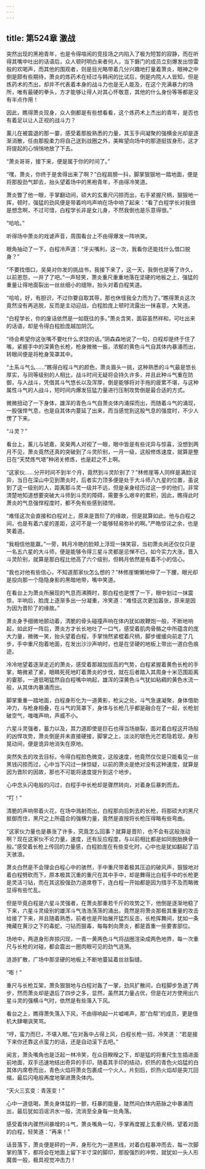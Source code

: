```yaml
---
---
---
```

title: 第524章 激战
---



突然出现的黑袍青年，也是令得喧闹的竞技场之内陷入了极为短暂的寂静，而在听得其嘴中吐出的话语后，众人顿时明白来者何人，当下磐门的成员立刻爆发出惊雷般的欢喝声，而其他的围观者，则是目光略带着几分兴趣地打量着萧炎，眼神之中倒是颇有些期待，萧炎的炼药术在经过与韩闲的比试后，倒是内院人人皆知，但是炼药术的杰出，却并不代表着本身的战斗力也是无人能及，在这个充满暴力的场所，唯有最硬的拳头，方才能够让得人对其心怀敬意，其他的什么身份等等都是没有半点作用！

因此，瞧得萧炎现身，众人倒都是有些想看看，这个炼药术上杰出的青年，是否也有着足以让人正视的战斗力？

薰儿在被震退的那一霎，感受着那股熟悉的力量，其玉手间凝聚的强横金光却是逐渐消散，任由那股柔力将自己送到战圈之外，美眸望向场中的那道挺拔身形，这才将提起的心悄悄地放了下去。

“萧炎哥哥，接下来，便是属于你的时间了。”

“嘿，萧炎，你终于是舍得出来了啊？”白程肩膀一抖，脚掌狠狠地一踏地面，便是将那股劲气卸去，抬头望着场中的黑袍青年，不由得冷笑道。

萧炎瞥了他一眼，手掌翻动间，硕大的玄重尺闪掠而出，右手紧握尺柄，狠狠地一挥，顿时，强猛的劲风便是带着呜呜声响在场中响了起来：“看了白程学长对我很是想念啊，不过可惜，白程学长非是女儿身，不然我倒也是乐意得很。”

“哈哈。”

听得场中萧炎的戏谑声音，周围看台上不由得爆发一阵哄笑。

眼角抽动了一下，白程冷声道：“牙尖嘴利，这一次，我看你还能找什么借口脱身？”

“不要找借口，吴昊对你发的挑战书，我接下来了，这一天，我倒也是等了许久，以前恩怨，一并了了吧。”一声轻笑，萧炎重尺重重地落在坚硬的地板之上，强猛的重量让得地面裂出一丝丝细小的缝隙，抬头对着白程笑道。

“哈哈，好，有胆识，不过你要自取其辱，那也休怪我全力而为了。”瞧得萧炎这次竟然没有再逃脱，反而是主动迎战，白程脸庞上顿时流露出一抹喜意，大笑道。

“白程学长，你的废话依然是一如既往的多。”萧炎含笑，面容虽然祥和，可吐出来的话语，却是令得白程脸庞越加阴沉。

“待会希望你这张嘴不要吐什么求饶的话。”阴森森地说了一句，白程却是终于住了嘴，紧握手中的深黄色长枪，枪身微微一振，浓郁的黄色斗气自其体内暴涌而出，转眼间便是将枪身笼罩其中。

“土系斗气么……”瞧得白程斗气的颜色，萧炎眉头一挑，这种熟悉的斗气最是悠长厚实，与同等级别的人相比，战斗时间无疑将会持久许多，并且此种斗气重在防御，与人战斗，凭借其斗气悠长以及浑厚，倒是能够将对手拖的疲累不堪，与这种属性斗气的人战斗，短时间内爆发狂猛力量进行压制攻势倒是最合适的方式。

微微扭动了一下身体，雄浑的青色斗气自萧炎体内涌探而出，而随着斗气的涌现，一股强悍气息，也是自其体内蔓延了出来，而当感觉到这股气息的强度时，不少人愣了下来。

“斗灵？”

看台上，薰儿与琥嘉，吴昊两人对视了一眼，眼中皆是有些诧异与惊喜，没想到两月不见，萧炎竟然还真的突破到了斗灵阶别，一月一级，这般修炼速度，就算是整日在“天焚炼气塔”种闭关修炼，也是赶之不上啊。

“这家伙……分开时间不到半个月，竟然到斗灵阶别了？”林修崖等人同样是满脸诧异，当日在深山中见到萧炎时，后者实力顶多便是处于大斗师八九星的位置，虽说到了这一级别的人，距离那斗灵一级并不远，但是亲身经历过这一步的他们，非常清楚地知道想要突破大斗师到斗灵的障碍，需要多么艰辛的累积，因此，瞧得此时萧炎的气息强悍程度时，都不免有些感到错愕。

“难怪这次会直接和白程对上，原来是晋阶了的缘故，但是就算如此，他与白程之间，也是有着六星的差距，这可不是一个能够轻易弥补的啊。”严皓惊诧之余，也是笑着道。

“我相信他能赢。”一旁，韩月冷艳的脸颊上浮现一抹笑容，当初萧炎尚还仅仅只是一名五六星的大斗师，便是能够令得三星斗灵都是忌惮不已，如今实力大涨，晋入斗灵阶别，就算是那白程比他高了六个级别，但韩月依然是有着不小的信心。

“我也对他有些信心，不知道那家伙怎么想的？”林修崖懒懒地伸了一下腰，眼光却是投向那一个隐隐身影的黑暗地带，嘴中笑道。

在看台上为萧炎所展现的气息而沸腾时，那白程也是愣了一下，眼中划过一抹震惊，半响后，脸庞上逐渐多出一分凝重，冷笑道：“难怪这次更加嚣张，原来是因为因为晋阶了的缘故。”

萧炎身予细微地颤动着，清脆的骨头碰撞声响在体内犹如故鞭炮一般，不断地响起，如此好一阵后，萧炎方才长长地吐了一口气，感受着肌肉骨骼之中所蕴含的庞大力量，微微一笑，抬头望着白程，手掌悄然紧棍着尺柄，脚步缓缓向前走了几步，手中重尺抱着地面，在发出沙沙声响时，也是在坚硬的地板上带出一道白色痕迹。

冷冷地望着逐渐走近的萧炎，感受着那越加拔高的气势，白程紧握着黄色长枪的手掌，略微紧了紧，眼睛死死地盯着萧炎的步伐，就在后者踏入其周身十米范围距离的霎那，一道低喝猛然自白程嘴中响起，雄浑的深黄色斗气犹如粘稠的黄色水流一般，从其体内暴涌而出。

脚掌重重一踏地面，白程身形化为一道黄影，枪尖之处，斗气急速凝聚，身体借助冲力，与枪身相叠，在斗气的笼罩下，身体与长枪几乎都是融合在了一起，长枪划破空气，嗤嗤声响，声威不小。

六星斗灵强者，蓄力以及，其力道即使是巨石也得当场崩裂，面对着白程这开场般的凶悍攻势，萧炎倒是并未直接硬接，脚掌之上，淡淡的银色光芒若隐若现，身形晃动间，便是诡异地消失在原地。

突然失去的攻去目标，令得白程脸色微变，这般速度，他竟然仅仅是只能看见一丝黑钱闪掠而过，心中当下闪过一抹惊疑，以前的萧炎是绝对没有这种速度，就算是因为晋阶的因故，那也不可能将速度提升到这个地步。

心中念头闪电般的闪过，白程手中长枪却是骤然转向，对着身后暴刺而去。

“叮！”

清脆的声响带着火花，在场中溅射而出，白程那向后刺去的长枪，将那硕大的黑尺抵御而住，黑尺之上所蕴合的强横力量，竟然是直按将长枪压得略有些弯曲。

“这家伙力量也是暴涨了许多，究竟怎么回事？就算是晋阶，也不会有这般涨动啊？现在这家伙不论力量，速度，还有反应程度，与以前相比都是如同脱胎换骨一般。”感受着长枪上传回的力量感，白程脸庞在有些变化时，心中也是犹如翻起了滔天骇浪。

萧炎白然是不会理会白程心中的骇然，手中重尺带着极其压迫的破风声，狠狠地对着白程劈砍而下，原本极其沉重的重尺在其中手中，却是舞得比白程手中的长枪更是灵活刁钻，而在其这股强劲力道席卷下，连白程一开始都是因为措手不及而略微显得有些忙乱。

但是毕竟白程是六星斗灵强者，在萧炎那重若千斤的攻势之下，他倒是逐渐地稳了下来，六星斗灵级别的雄浑斗气浩浩荡荡的涌出，竟然是将萧炎那极其重量的攻击给接了下来，并且随着熟悉，前者也是开始展开猛烈反击，长枪挥舞间，犹如一条掩藏在黄沙之下的毒蛇，刁钻而狠毒，每每刺向萧炎，都是首重一些要害部位。

场地中，两道身形奔掠闪现，一青一黄两色斗气将战圈渲染成两色地界，每一次重尺与长枪的对碰，都会震出一圈肉眼可见的劲气涟漪。

涟游扩散，广场中那坚硬的地板上不断地蔓延着丝丝裂缝。

“嘭！”

重尺与长枪互架，萧灸狠狠地与白程对轰了一掌，劲风扩散间，白程脚步急退了两步，然而萧炎却是退后了四步之多，显然，虽然其力量占优，但是在对方使用出六星斗灵的强横斗气时，依然是有些落入下风。

看台之上，瞧得萧失落入下风，不由得响起一片嘘唏声，那“白帮”的成员，更是借机大肆嘲讽笑骂。

“哼，蛮力而巳，不堪入眼。”在对轰中占得上风，白程长枪一招，冷笑道：“若是接下来你还靠这点蛮力的话，还是自动滚下去吧。”

闻言，萧灸嘴角也是泛起一林冷笑，在众目睽暌之下，却是猛的将重尺生生插进面前地面，双手迅速地结出奇异的手印，随着其手印的结动，炽热的青色火焰猛的白其体内席卷而出，青色火焰将萧炎包裹成一个火人，片刻后，炽热火焰却是突兀回缩，最后闪电般再度地窜进萧灸体内。

“天火三玄变：青莲变！”

心中一道低喝，萧炎身体猛的一颤，枉暴的能量，陡然间白体内筋脉之中暴涌而出，最后犹如滔谣洪水一般，流淌至全身每一处角落。

感受着体内骤然间暴增的斗气，萧炎嘴角一勾，手掌再度握上玄重尺柄，望着对面的白程，轻笑道：“再来！”

话音落下，萧炎便是砰的一声，身形化为一道黑线，对着白程暴冲而去，每一次脚掌的落下，都将会在地面上留下半寸深的脚印，那股强烈的冲势，就犹如一头人形魔兽一般，极具视觉冲击力！